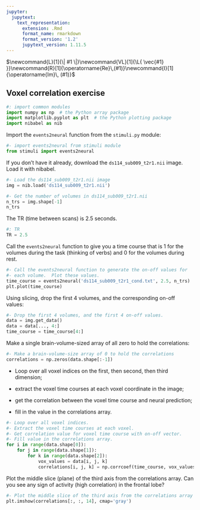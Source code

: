 ```yaml
---
jupyter:
  jupytext:
    text_representation:
      extension: .Rmd
      format_name: rmarkdown
      format_version: '1.2'
      jupytext_version: 1.11.5
---
```


$\newcommand{L}[1]{\| #1 \|}\newcommand{VL}[1]{\L{ \vec{#1} }}\newcommand{R}[1]{\operatorname{Re}\,(#1)}\newcommand{I}[1]{\operatorname{Im}\, (#1)}$

<!-- vim: ft=rst -->
## Voxel correlation exercise

```python
#: import common modules
import numpy as np  # the Python array package
import matplotlib.pyplot as plt  # the Python plotting package
import nibabel as nib
```

Import the `events2neural` function from the `stimuli.py` module:

```python
#- import events2neural from stimuli module
from stimuli import events2neural
```

If you don’t have it already, download the `ds114_sub009_t2r1.nii`
image.  Load it with nibabel.

```python
#- Load the ds114_sub009_t2r1.nii image
img = nib.load('ds114_sub009_t2r1.nii')
```

```python
#- Get the number of volumes in ds114_sub009_t2r1.nii
n_trs = img.shape[-1]
n_trs
```

The TR (time between scans) is 2.5 seconds.

```python
#: TR
TR = 2.5
```

Call the `events2neural` function to give you a time course that is 1 for
the volumes during the task (thinking of verbs) and 0 for the volumes during
rest.

```python
#- Call the events2neural function to generate the on-off values for
#- each volume.  Plot these values.
time_course = events2neural('ds114_sub009_t2r1_cond.txt', 2.5, n_trs)
plt.plot(time_course)
```

Using slicing, drop the first 4 volumes, and the corresponding on-off values:

```python
#- Drop the first 4 volumes, and the first 4 on-off values.
data = img.get_data()
data = data[..., 4:]
time_course = time_course[4:]
```

Make a single brain-volume-sized array of all zero to hold the correlations:

```python
#- Make a brain-volume-size array of 0 to hold the correlations
correlations = np.zeros(data.shape[:-1])
```

* Loop over all voxel indices on the first, then second, then third dimension;

* extract the voxel time courses at each voxel coordinate in the image;

* get the correlation between the voxel time course and neural prediction;

* fill in the value in the correlations array.

```python
#- Loop over all voxel indices.
#- Extract the voxel time courses at each voxel.
#- Get correlation value for voxel time course with on-off vector.
#- Fill value in the correlations array.
for i in range(data.shape[0]):
    for j in range(data.shape[1]):
        for k in range(data.shape[2]):
            vox_values = data[i, j, k]
            correlations[i, j, k] = np.corrcoef(time_course, vox_values)[1, 0]
```

Plot the middle slice (plane) of the third axis from the correlations array.
Can you see any sign of activity (high correlation) in the frontal lobe?

```python
#- Plot the middle slice of the third axis from the correlations array
plt.imshow(correlations[:, :, 14], cmap='gray')
```

<!-- vim:ft=rst -->
<!-- Course -->
<!-- BIC -->
<!-- Python distributions -->
<!-- Version control -->
<!-- Editors -->
<!-- Python and common libraries -->
<!-- IPython -->
<!-- Virtualenv and helpers -->
<!-- Pypi and packaging -->
<!-- Mac development -->
<!-- Windows development -->
<!-- Nipy and friends -->
<!-- FMRI datasets -->
<!-- Languages -->
<!-- Imaging software -->
<!-- Installation -->
<!-- Tutorials -->
<!-- MB tutorials -->
<!-- Ideas -->
<!-- Psych-214 -->
<!-- People -->
<!-- Licenses -->
<!-- Neuroimaging stuff -->
<!-- OpenFMRI projects -->
<!-- Unix -->
<!-- Substitutions -->
